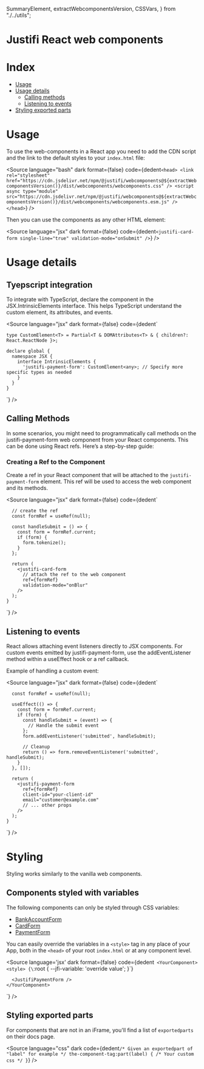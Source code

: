   SummaryElement,
  extractWebcomponentsVersion,
  CSSVars,
} from "./../utils";

<Meta title="Frameworks/React" />

# Justifi React web components

# Index

- [Usage](#usage)
- [Usage details](#usage-details)
  - [Calling methods](#calling-methods)
  - [Listening to events](#listening-to-events)
- [Styling exported parts](#styling-exported-parts)

# Usage

To use the web-components in a React app you need to add the CDN script and the link to the default styles to your `index.html` file:

<Source
  language="bash"
  dark
  format={false}
  code={dedent`
    <head>
      <link
        rel="stylesheet"
        href="https://cdn.jsdelivr.net/npm/@justifi/webcomponents@${extractWebcomponentsVersion()}/dist/webcomponents/webcomponents.css"
      />
      <script
        async
        type="module"
        src="https://cdn.jsdelivr.net/npm/@justifi/webcomponents@${extractWebcomponentsVersion()}/dist/webcomponents/webcomponents.esm.js"
      />
    </head>
  `}
/>

Then you can use the components as any other HTML element:

<Source
  language="jsx"
  dark
  format={false}
  code={dedent`
    <justifi-card-form
      single-line="true"
      validation-mode="onSubmit"
    />
`}
/>

# Usage details

## Tyepscript integration

To integrate with TypeScript, declare the component in the JSX.IntrinsicElements interface. This helps TypeScript understand the custom element, its attributes, and events.

<Source
  language="jsx"
  dark
  format={false}
  code={dedent`

    type CustomElement<T> = Partial<T & DOMAttributes<T> & { children?: React.ReactNode }>;

    declare global {
      namespace JSX {
        interface IntrinsicElements {
          'justifi-payment-form': CustomElement<any>; // Specify more specific types as needed
        }
      }
    }

`}
/>

## Calling Methods

In some scenarios, you might need to programmatically call methods on the justifi-payment-form web component from your React components. This can be done using React refs. Here’s a step-by-step guide:

### Creating a Ref to the Component

Create a ref in your React component that will be attached to the `justifi-payment-form` element. This ref will be used to access the web component and its methods.

<Source
  language="jsx"
  dark
  format={false}
  code={dedent`

      // create the ref
      const formRef = useRef(null);

      const handleSubmit = () => {
        const form = formRef.current;
        if (form) {
          form.tokenize();
        }
      };

      return (
        <justifi-card-form
          // attach the ref to the web component
          ref={formRef}
          validation-mode="onBlur"
        />
      );
    }

`}
/>

## Listening to events

React allows attaching event listeners directly to JSX components. For custom events emitted by justifi-payment-form, use the addEventListener method within a useEffect hook or a ref callback.

Example of handling a custom event:

<Source
  language="jsx"
  dark
  format={false}
  code={dedent`

      const formRef = useRef(null);

      useEffect(() => {
        const form = formRef.current;
        if (form) {
          const handleSubmit = (event) => {
            // Handle the submit event
          };
          form.addEventListener('submitted', handleSubmit);

          // Cleanup
          return () => form.removeEventListener('submitted', handleSubmit);
        }
      }, []);

      return (
        <justifi-payment-form
          ref={formRef}
          client-id="your-client-id"
          email="customer@example.com"
          // ... other props
        />
      );
    }

`}
/>

# Styling

Styling works similarly to the vanilla web components.

## Components styled with variables

The following components can only be styled through CSS variables:

- [BankAccountForm](?path=/docs/components-bankaccountform--docs)
- [CardForm](?path=/docs/components-cardform--docs)
- [PaymentForm](?path=/docs/components-paymentform--docs)

You can easily override the variables in a `<style>` tag in any place of your App, both in the `<head>` of your root `index.html` or at any component level.

<Source
  language='jsx'
  dark
  format={false}
  code={dedent`
    <YourComponent>
      <style>
        {\`:root {
          --jfi-variable: 'override value';
        }\`}
      </style>

      <JustifiPaymentForm />
    </YourComponent>

`}
/>

<SummaryElement title="See full list of CSS variables available">
  <CSSVars />
</SummaryElement>

## Styling exported parts

For components that are not in an iFrame, you'll find a list of `exportedparts` on their docs page.

<Source
  language="css"
  dark
  code={dedent`
    /* Given an exportedpart of "label" for example */
    the-component-tag:part(label) {
      /* Your custom css */
    }
  `}
/>
